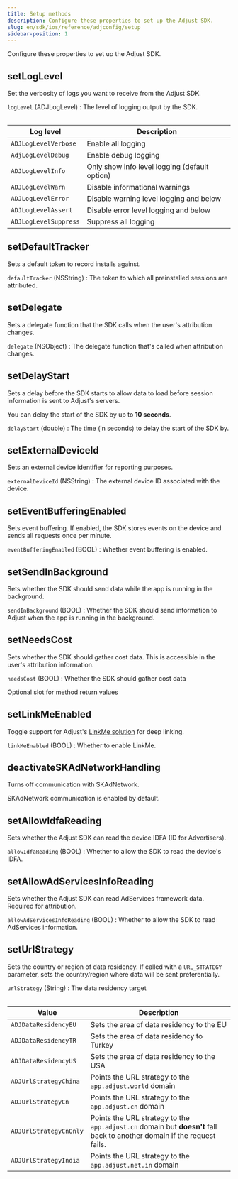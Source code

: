 ```yaml
---
title: Setup methods
description: Configure these properties to set up the Adjust SDK.
slug: en/sdk/ios/reference/adjconfig/setup
sidebar-position: 1
---
```


Configure these properties to set up the Adjust SDK.

<Function>

## setLogLevel

Set the verbosity of logs you want to receive from the Adjust SDK.

<slot slot="signature">


<SetLogLevelSig />

</slot>

<slot slot="snippet">


<SetLogLevel />

</slot>

<slot slot="parameters">

`logLevel` (ADJLogLevel)
: The level of logging output by the SDK.

<Table>

| Log level             | Description                                   |
| --------------------- | --------------------------------------------- |
| `ADJLogLevelVerbose`  | Enable all logging                            |
| `AdjLogLevelDebug`    | Enable debug logging                          |
| `ADJLogLevelInfo`     | Only show info level logging (default option) |
| `ADJLogLevelWarn`     | Disable informational warnings                |
| `ADJLogLevelError`    | Disable warning level logging and below       |
| `ADJLogLevelAssert`   | Disable error level logging and below         |
| `ADJLogLevelSuppress` | Suppress all logging                          |

</Table>

</slot>

</Function>

<Function>

## setDefaultTracker

Sets a default token to record installs against.

<slot slot="signature">


<SetDefaultTrackerSig />

</slot>

<slot slot="snippet">


<SetDefaultTracker />

</slot>

<slot slot="parameters">

`defaultTracker` (NSString)
: The token to which all preinstalled sessions are attributed.

</slot>

</Function>

<Function>

## setDelegate

Sets a delegate function that the SDK calls when the user's attribution changes.

<slot slot="signature">


<SetDelegateSig />

</slot>

<slot slot="snippet">


<SetDelegate />

</slot>

<slot slot="parameters">

`delegate` (NSObject)
: The delegate function that's called when attribution changes.

</slot>

</Function>

<Function>

## setDelayStart

Sets a delay before the SDK starts to allow data to load before session information is sent to Adjust's servers.

<Callout type="info">

You can delay the start of the SDK by up to **10 seconds**.

</Callout>

<slot slot="signature">


<SetDelayStartSig />

</slot>

<slot slot="snippet">


<SetDelayStart />

</slot>

<slot slot="parameters">

`delayStart` (double)
: The time (in seconds) to delay the start of the SDK by.

</slot>

</Function>

<Function>

## setExternalDeviceId

Sets an external device identifier for reporting purposes.

<slot slot="signature">


<SetExternalDeviceIdSig />

</slot>

<slot slot="snippet">


<SetExternalDeviceId />

</slot>

<slot slot="parameters">

`externalDeviceId` (NSString)
: The external device ID associated with the device.

</slot>

</Function>

<Function>

## setEventBufferingEnabled

Sets event buffering. If enabled, the SDK stores events on the device and sends all requests once per minute.

<slot slot="snippet">


<SetEventBufferingEnabledSig />

</slot>

<slot slot="snippet">


<SetEventBufferingEnabled />

</slot>

<slot slot="parameters">

`eventBufferingEnabled` (BOOL)
: Whether event buffering is enabled.

</slot>

</Function>

<Function>

## setSendInBackground

Sets whether the SDK should send data while the app is running in the background.

<slot slot="signature">


<SetSendInBackgroundSig />

</slot>

<slot slot="snippet">


<SetSendInBackground />

</slot>

<slot slot="parameters">

`sendInBackground` (BOOL)
: Whether the SDK should send information to Adjust when the app is running in the background.

</slot>

</Function>

<Function>

## setNeedsCost

Sets whether the SDK should gather cost data. This is accessible in the user's attribution information.

<slot slot="signature">


<SetNeedsCostSig />

</slot>

<slot slot="snippet">


<SetNeedsCost />

</slot>

<slot slot="parameters">

`needsCost` (BOOL)
: Whether the SDK should gather cost data

</slot>

<slot slot="returns">

Optional slot for method return values

</slot>

</Function>

<Function>

## setLinkMeEnabled

Toggle support for Adjust's [LinkMe solution](https://help.adjust.com/en/article/linkme) for deep linking.

<slot slot="signature">


<SetLinkMeEnabledSig />

</slot>

<slot slot="snippet">


<SetLinkMeEnabled />

</slot>

<slot slot="parameters">

`linkMeEnabled` (BOOL)
: Whether to enable LinkMe.

</slot>

</Function>

<Function>

## deactivateSKAdNetworkHandling

Turns off communication with SKAdNetwork.

<Callout type="note">

SKAdNetwork communication is enabled by default.

</Callout>

<slot slot="signature">


<DeactivateSKAdNetworkHandlingSig />

</slot>

<slot slot="snippet">


<DeactivateSKAdNetworkHandling />

</slot>

</Function>

<Function>

## setAllowIdfaReading

Sets whether the Adjust SDK can read the device <Abbr>IDFA (ID for Advertisers)</Abbr>.

<slot slot="signature">


<SetAllowIdfaReadingSig />

</slot>

<slot slot="snippet">


<SetAllowIdfaReading />

</slot>

<slot slot="parameters">

`allowIdfaReading` (BOOL)
: Whether to allow the SDK to read the device's IDFA.

</slot>

</Function>

<Function>

## setAllowAdServicesInfoReading

Sets whether the Adjust SDK can read AdServices framework data. Required for attribution.

<slot slot="signature">


<SetAllowAdServicesInfoReadingSig />

</slot>

<slot slot="snippet">


<SetAllowAdServicesInfoReading />

</slot>

<slot slot="parameters">

`allowAdServicesInfoReading` (BOOL)
: Whether to allow the SDK to read AdServices information.

</slot>

</Function>

<Function>

## setUrlStrategy

Sets the country or region of data residency. If called with a `URL_STRATEGY` parameter, sets the country/region where data will be sent preferentially.

<slot slot="signature">


<SetUrlStrategySig />

</slot>

<slot slot="snippet">


<SetUrlStrategy />

</slot>

<slot slot="parameters">

`urlStrategy` (String)
: The data residency target

<Table>

| Value                  | Description                                                                                                             |
| ---------------------- | ----------------------------------------------------------------------------------------------------------------------- |
| `ADJDataResidencyEU`   | Sets the area of data residency to the EU                                                                               |
| `ADJDataResidencyTR`   | Sets the area of data residency to Turkey                                                                               |
| `ADJDataResidencyUS`   | Sets the area of data residency to the USA                                                                              |
| `ADJUrlStrategyChina`  | Points the URL strategy to the `app.adjust.world` domain                                                                |
| `ADJUrlStrategyCn`     | Points the URL strategy to the `app.adjust.cn` domain                                                                   |
| `ADJUrlStrategyCnOnly` | Points the URL strategy to the `app.adjust.cn` domain but **doesn't** fall back to another domain if the request fails. |
| `ADJUrlStrategyIndia`  | Points the URL strategy to the `app.adjust.net.in` domain                                                               |

</Table>

</slot>

</Function>
